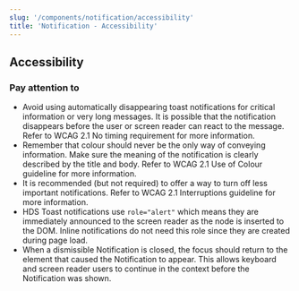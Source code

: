 ```yaml
---
slug: '/components/notification/accessibility'
title: 'Notification - Accessibility'
---
```




## Accessibility

### Pay attention to
- Avoid using automatically disappearing toast notifications for critical information or very long messages. It is possible that the notification disappears before the user or screen reader can react to the message. Refer to <ExternalLink href="https://www.w3.org/WAI/WCAG21/Understanding/no-timing.html">WCAG 2.1 No timing requirement</ExternalLink> for more information.
- Remember that colour should never be the only way of conveying information. Make sure the meaning of the notification is clearly described by the title and body. Refer to <ExternalLink href="https://www.w3.org/WAI/WCAG21/Understanding/use-of-color.html">WCAG 2.1 Use of Colour guideline</ExternalLink> for more information.
- It is recommended (but not required) to offer a way to turn off less important notifications. Refer to <ExternalLink href="https://www.w3.org/WAI/WCAG21/Understanding/interruptions.html">WCAG 2.1 Interruptions guideline</ExternalLink> for more information.
- HDS Toast notifications use `role="alert"` which means they are immediately announced to the screen reader as the node is inserted to the DOM. Inline notifications do not need this role since they are created during page load.
- When a dismissible Notification is closed, the focus should return to the element that caused the Notification to appear. This allows keyboard and screen reader users to continue in the context before the Notification was shown.
